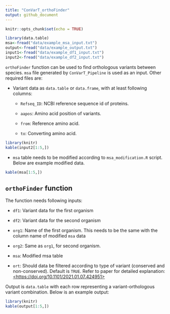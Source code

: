 ```yaml
---
title: "ConVarT_orthoFinder"
output: github_document
---
```


```r
knitr::opts_chunk$set(echo = TRUE)
```

```r
library(data.table)
msa<-fread("data/example_msa_input.txt")
output<-fread("data/example_output.txt")
input1<-fread("data/example_df1_input.txt")
input2<-fread("data/example_df2_input.txt")
```

`orthoFinder` function can be used to find orthologous variants between species. `msa` file generated by `ConVarT_Pipeline` is used as an input. Other required files are:

-   Variant data as `data.table` or `data.frame`, with at least following columns:

    -   `Refseq_ID`: NCBI reference sequence id of proteins.

    -   `aapos`: Amino acid position of variants.

    -   `from`: Reference amino acid.

    -   `to`: Converting amino acid.

```r
library(knitr)
kable(input2[1:5,])
```

-   `msa` table needs to be modified according to `msa_modification.R` script. Below are example modified data.

```r
kable(msa[1:5,])
```

## `orthoFinder` function

The function needs following inputs:

-   `df1`: Variant data for the first organism

-   `df2`: Variant data for the second organism

-   `org1`: Name of the first organism. This needs to be the same with the column name of modified `msa` data

-   `org2`: Same as `org1`, for second organism.

-   `msa`: Modified msa table

-   `ort`: Should data be filtered according to type of variant (conserved and non-conserved). Default is `TRUE`. Refer to paper for detailed explanation: [<https://doi.org/10.1101/2021.01.07.424951>](https://doi.org/10.1101/2021.01.07.424951){.uri}

Output is `data.table` with each row representing a variant-orthologous variant combination. Below is an example output:

```r
library(knitr)
kable(output[1:5,])
```
